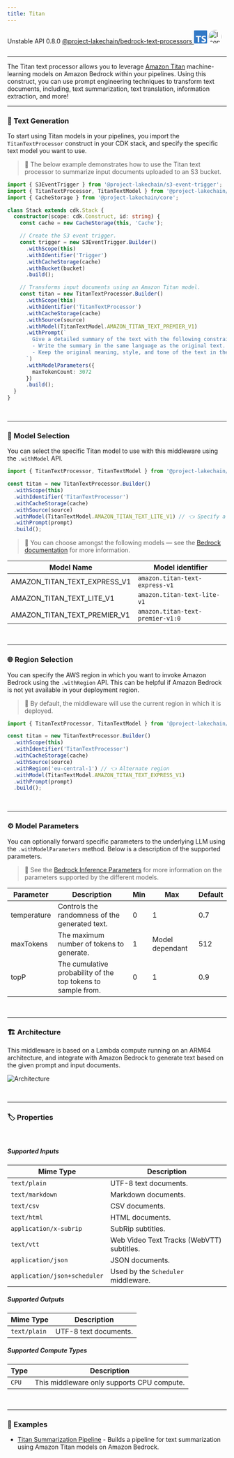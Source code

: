 ```yaml
---
title: Titan
---
```



<span title="Label: Pro" data-view-component="true" class="Label Label--api text-uppercase">
  Unstable API
</span>
<span title="Label: Pro" data-view-component="true" class="Label Label--version text-uppercase">
  0.8.0
</span>
<span title="Label: Pro" data-view-component="true" class="Label Label--package">
  <a target="_blank" href="https://www.npmjs.com/package/@project-lakechain/bedrock-text-processors">
    @project-lakechain/bedrock-text-processors
  </a>
</span>
<span class="language-icon">
  <svg role="img" viewBox="0 0 24 24" width="30" xmlns="http://www.w3.org/2000/svg" style="fill: #3178C6;"><title>TypeScript</title><path d="M1.125 0C.502 0 0 .502 0 1.125v21.75C0 23.498.502 24 1.125 24h21.75c.623 0 1.125-.502 1.125-1.125V1.125C24 .502 23.498 0 22.875 0zm17.363 9.75c.612 0 1.154.037 1.627.111a6.38 6.38 0 0 1 1.306.34v2.458a3.95 3.95 0 0 0-.643-.361 5.093 5.093 0 0 0-.717-.26 5.453 5.453 0 0 0-1.426-.2c-.3 0-.573.028-.819.086a2.1 2.1 0 0 0-.623.242c-.17.104-.3.229-.393.374a.888.888 0 0 0-.14.49c0 .196.053.373.156.529.104.156.252.304.443.444s.423.276.696.41c.273.135.582.274.926.416.47.197.892.407 1.266.628.374.222.695.473.963.753.268.279.472.598.614.957.142.359.214.776.214 1.253 0 .657-.125 1.21-.373 1.656a3.033 3.033 0 0 1-1.012 1.085 4.38 4.38 0 0 1-1.487.596c-.566.12-1.163.18-1.79.18a9.916 9.916 0 0 1-1.84-.164 5.544 5.544 0 0 1-1.512-.493v-2.63a5.033 5.033 0 0 0 3.237 1.2c.333 0 .624-.03.872-.09.249-.06.456-.144.623-.25.166-.108.29-.234.373-.38a1.023 1.023 0 0 0-.074-1.089 2.12 2.12 0 0 0-.537-.5 5.597 5.597 0 0 0-.807-.444 27.72 27.72 0 0 0-1.007-.436c-.918-.383-1.602-.852-2.053-1.405-.45-.553-.676-1.222-.676-2.005 0-.614.123-1.141.369-1.582.246-.441.58-.804 1.004-1.089a4.494 4.494 0 0 1 1.47-.629 7.536 7.536 0 0 1 1.77-.201zm-15.113.188h9.563v2.166H9.506v9.646H6.789v-9.646H3.375z"/></svg>
</span>
<span class="language-icon" style="margin-right: 10px">
  <a target="_blank" href="https://docs.aws.amazon.com/bedrock/latest/userguide/model-parameters-titan.html">
    <Image width="31" src={icon} alt="Icon" style="border-radius: 50%" />
  </a>
</span>
<div style="margin-top: 26px"></div>

---

The Titan text processor allows you to leverage [Amazon Titan](https://aws.amazon.com/bedrock/titan/) machine-learning models on Amazon Bedrock within your pipelines.
Using this construct, you can use prompt engineering techniques to transform text documents, including, text summarization, text translation, information extraction, and more!

---

### 📝 Text Generation

To start using Titan models in your pipelines, you import the `TitanTextProcessor` construct in your CDK stack, and specify the specific text model you want to use.

> 💁 The below example demonstrates how to use the Titan text processor to summarize input documents uploaded to an S3 bucket.

```typescript
import { S3EventTrigger } from '@project-lakechain/s3-event-trigger';
import { TitanTextProcessor, TitanTextModel } from '@project-lakechain/bedrock-text-processors';
import { CacheStorage } from '@project-lakechain/core';

class Stack extends cdk.Stack {
  constructor(scope: cdk.Construct, id: string) {
    const cache = new CacheStorage(this, 'Cache');

    // Create the S3 event trigger.
    const trigger = new S3EventTrigger.Builder()
      .withScope(this)
      .withIdentifier('Trigger')
      .withCacheStorage(cache)
      .withBucket(bucket)
      .build();

    // Transforms input documents using an Amazon Titan model.
    const titan = new TitanTextProcessor.Builder()
      .withScope(this)
      .withIdentifier('TitanTextProcessor')
      .withCacheStorage(cache)
      .withSource(source)
      .withModel(TitanTextModel.AMAZON_TITAN_TEXT_PREMIER_V1)
      .withPrompt(`
        Give a detailed summary of the text with the following constraints:
        - Write the summary in the same language as the original text.
        - Keep the original meaning, style, and tone of the text in the summary.
      `)
      .withModelParameters({
        maxTokenCount: 3072
      })
      .build();
  }
}
```

<br />

---

### 🤖 Model Selection

You can select the specific Titan model to use with this middleware using the `.withModel` API.

```typescript
import { TitanTextProcessor, TitanTextModel } from '@project-lakechain/bedrock-text-processors';

const titan = new TitanTextProcessor.Builder()
  .withScope(this)
  .withIdentifier('TitanTextProcessor')
  .withCacheStorage(cache)
  .withSource(source)
  .withModel(TitanTextModel.AMAZON_TITAN_TEXT_LITE_V1) // 👈 Specify a model
  .withPrompt(prompt)
  .build();
```

> 💁 You can choose amongst the following models — see the [Bedrock documentation](https://docs.aws.amazon.com/bedrock/latest/userguide/model-ids.html) for more information.

Model Name | Model identifier
---------- | ----------------
AMAZON_TITAN_TEXT_EXPRESS_V1 | `amazon.titan-text-express-v1`
AMAZON_TITAN_TEXT_LITE_V1 | `amazon.titan-text-lite-v1`
AMAZON_TITAN_TEXT_PREMIER_V1 | `amazon.titan-text-premier-v1:0`

<br />

---

### 🌐 Region Selection

You can specify the AWS region in which you want to invoke Amazon Bedrock using the `.withRegion` API. This can be helpful if Amazon Bedrock is not yet available in your deployment region.

> 💁 By default, the middleware will use the current region in which it is deployed.

```typescript
import { TitanTextProcessor, TitanTextModel } from '@project-lakechain/bedrock-text-processors';

const titan = new TitanTextProcessor.Builder()
  .withScope(this)
  .withIdentifier('TitanTextProcessor')
  .withCacheStorage(cache)
  .withSource(source)
  .withRegion('eu-central-1') // 👈 Alternate region
  .withModel(TitanTextModel.AMAZON_TITAN_TEXT_EXPRESS_V1)
  .withPrompt(prompt)
  .build();
```

<br />

---

### ⚙️ Model Parameters

You can optionally forward specific parameters to the underlying LLM using the `.withModelParameters` method. Below is a description of the supported parameters.

> 💁 See the [Bedrock Inference Parameters](https://docs.aws.amazon.com/bedrock/latest/userguide/model-parameters.html) for more information on the parameters supported by the different models.

Parameter   | Description | Min | Max | Default
----------- | ----------- | --- | --- | -------
temperature | Controls the randomness of the generated text. | 0 | 1 | 0.7
maxTokens   | The maximum number of tokens to generate. | 1 | Model dependant | 512
topP        | The cumulative probability of the top tokens to sample from. | 0 | 1 | 0.9

<br />

---

### 🏗️ Architecture

This middleware is based on a Lambda compute running on an ARM64 architecture, and integrate with Amazon Bedrock to generate text based on the given prompt and input documents.

![Architecture](../../../assets/bedrock-text-generators-architecture.png)

<br />

---

### 🏷️ Properties

<br />

##### Supported Inputs

|  Mime Type  | Description |
| ----------- | ----------- |
| `text/plain` | UTF-8 text documents. |
| `text/markdown` | Markdown documents. |
| `text/csv` | CSV documents. |
| `text/html` | HTML documents. |
| `application/x-subrip` | SubRip subtitles. |
| `text/vtt` | Web Video Text Tracks (WebVTT) subtitles. |
| `application/json` | JSON documents. |
| `application/json+scheduler` | Used by the `Scheduler` middleware. |

##### Supported Outputs

|  Mime Type  | Description |
| ----------- | ----------- |
| `text/plain` | UTF-8 text documents. |

##### Supported Compute Types

| Type  | Description |
| ----- | ----------- |
| `CPU` | This middleware only supports CPU compute. |

<br />

---

### 📖 Examples

- [Titan Summarization Pipeline](https://github.com/awslabs/project-lakechain/tree/main/examples/simple-pipelines/summarization-pipelines/titan-summarization-pipeline) - Builds a pipeline for text summarization using Amazon Titan models on Amazon Bedrock.
